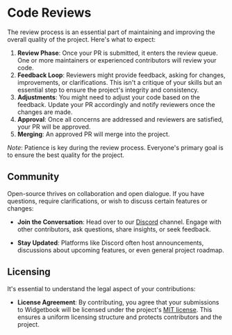 # Code Reviews

The review process is an essential part of maintaining and improving the overall
quality of the project. Here's what to expect:

1. **Review Phase**: Once your PR is submitted, it enters the review queue. One
   or more maintainers or experienced contributors will review your code.
2. **Feedback Loop**: Reviewers might provide feedback, asking for changes,
   improvements, or clarifications. This isn't a critique of your skills but an
   essential step to ensure the project's integrity and consistency.
3. **Adjustments**: You might need to adjust your code based on the feedback.
   Update your PR accordingly and notify reviewers once the changes are made.
4. **Approval**: Once all concerns are addressed and reviewers are satisfied,
   your PR will be approved.
5. **Merging**: An approved PR will merge into the project.

_Note_: Patience is key during the review process. Everyone's primary goal is to
ensure the best quality for the project.

## Community

Open-source thrives on collaboration and open dialogue. If you have questions,
require clarifications, or wish to discuss certain features or changes:

- **Join the Conversation**: Head over to our
  [Discord](https://discord.gg/zT4AMStAJA) channel. Engage with other
  contributors, ask questions, share insights, or seek feedback.

- **Stay Updated**: Platforms like Discord often host announcements, discussions
  about upcoming features, or even general project roadmap.

## Licensing

It's essential to understand the legal aspect of your contributions:

- **License Agreement**: By contributing, you agree that your submissions to
  Widgetbook will be licensed under the project's
  [MIT license](https://github.com/widgetbook/widgetbook/blob/main/packages/widgetbook/LICENSE).
  This ensures a uniform licensing structure and protects contributors and the
  project.
